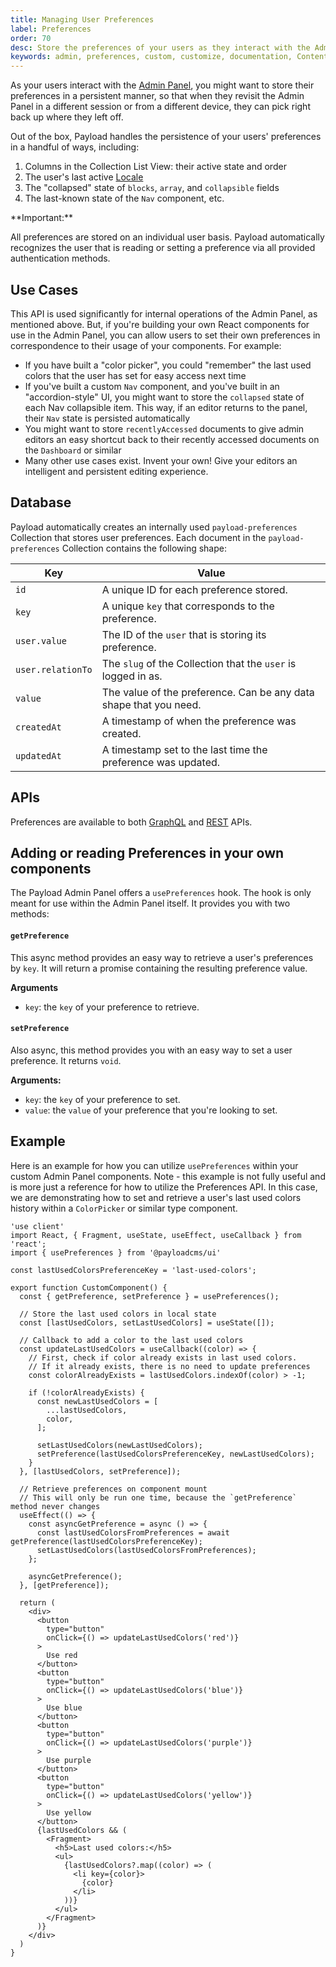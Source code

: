 ```yaml
---
title: Managing User Preferences
label: Preferences
order: 70
desc: Store the preferences of your users as they interact with the Admin Panel.
keywords: admin, preferences, custom, customize, documentation, Content Management System, cms, headless, javascript, node, react, nextjs
---
```


As your users interact with the [Admin Panel](./overview), you might want to store their preferences in a persistent manner, so that when they revisit the Admin Panel in a different session or from a different device, they can pick right back up where they left off.

Out of the box, Payload handles the persistence of your users' preferences in a handful of ways, including:

1. Columns in the Collection List View: their active state and order
1. The user's last active [Locale](../configuration/localization)
1. The "collapsed" state of `blocks`, `array`, and `collapsible` fields
1. The last-known state of the `Nav` component, etc.

<Banner type="warning">
  **Important:**

  All preferences are stored on an individual user basis. Payload automatically recognizes the user
  that is reading or setting a preference via all provided authentication methods.
</Banner>

## Use Cases

This API is used significantly for internal operations of the Admin Panel, as mentioned above. But, if you're building your own React components for use in the Admin Panel, you can allow users to set their own preferences in correspondence to their usage of your components. For example:

- If you have built a "color picker", you could "remember" the last used colors that the user has set for easy access next time
- If you've built a custom `Nav` component, and you've built in an "accordion-style" UI, you might want to store the `collapsed` state of each Nav collapsible item. This way, if an editor returns to the panel, their `Nav` state is persisted automatically
- You might want to store `recentlyAccessed` documents to give admin editors an easy shortcut back to their recently accessed documents on the `Dashboard` or similar
- Many other use cases exist. Invent your own! Give your editors an intelligent and persistent editing experience.

## Database

Payload automatically creates an internally used `payload-preferences` Collection that stores user preferences. Each document in the `payload-preferences` Collection contains the following shape:

| Key               | Value                                                             |
| ----------------- | ----------------------------------------------------------------- |
| `id`              | A unique ID for each preference stored.                           |
| `key`             | A unique `key` that corresponds to the preference.                |
| `user.value`      | The ID of the `user` that is storing its preference.              |
| `user.relationTo` | The `slug` of the Collection that the `user` is logged in as.     |
| `value`           | The value of the preference. Can be any data shape that you need. |
| `createdAt`       | A timestamp of when the preference was created.                   |
| `updatedAt`       | A timestamp set to the last time the preference was updated.      |

## APIs

Preferences are available to both [GraphQL](/docs/graphql/overview#preferences) and [REST](/docs/rest-api/overview#preferences) APIs.

## Adding or reading Preferences in your own components

The Payload Admin Panel offers a `usePreferences` hook. The hook is only meant for use within the Admin Panel itself. It provides you with two methods:

#### `getPreference`

This async method provides an easy way to retrieve a user's preferences by `key`. It will return a promise containing the resulting preference value.

**Arguments**

- `key`: the `key` of your preference to retrieve.

#### `setPreference`

Also async, this method provides you with an easy way to set a user preference. It returns `void`.

**Arguments:**

- `key`: the `key` of your preference to set.
- `value`: the `value` of your preference that you're looking to set.

## Example

Here is an example for how you can utilize `usePreferences` within your custom Admin Panel components. Note - this example is not fully useful and is more just a reference for how to utilize the Preferences API. In this case, we are demonstrating how to set and retrieve a user's last used colors history within a `ColorPicker` or similar type component.

```tsx
'use client'
import React, { Fragment, useState, useEffect, useCallback } from 'react';
import { usePreferences } from '@payloadcms/ui'

const lastUsedColorsPreferenceKey = 'last-used-colors';

export function CustomComponent() {
  const { getPreference, setPreference } = usePreferences();

  // Store the last used colors in local state
  const [lastUsedColors, setLastUsedColors] = useState([]);

  // Callback to add a color to the last used colors
  const updateLastUsedColors = useCallback((color) => {
    // First, check if color already exists in last used colors.
    // If it already exists, there is no need to update preferences
    const colorAlreadyExists = lastUsedColors.indexOf(color) > -1;

    if (!colorAlreadyExists) {
      const newLastUsedColors = [
        ...lastUsedColors,
        color,
      ];

      setLastUsedColors(newLastUsedColors);
      setPreference(lastUsedColorsPreferenceKey, newLastUsedColors);
    }
  }, [lastUsedColors, setPreference]);

  // Retrieve preferences on component mount
  // This will only be run one time, because the `getPreference` method never changes
  useEffect(() => {
    const asyncGetPreference = async () => {
      const lastUsedColorsFromPreferences = await getPreference(lastUsedColorsPreferenceKey);
      setLastUsedColors(lastUsedColorsFromPreferences);
    };

    asyncGetPreference();
  }, [getPreference]);

  return (
    <div>
      <button
        type="button"
        onClick={() => updateLastUsedColors('red')}
      >
        Use red
      </button>
      <button
        type="button"
        onClick={() => updateLastUsedColors('blue')}
      >
        Use blue
      </button>
      <button
        type="button"
        onClick={() => updateLastUsedColors('purple')}
      >
        Use purple
      </button>
      <button
        type="button"
        onClick={() => updateLastUsedColors('yellow')}
      >
        Use yellow
      </button>
      {lastUsedColors && (
        <Fragment>
          <h5>Last used colors:</h5>
          <ul>
            {lastUsedColors?.map((color) => (
              <li key={color}>
                {color}
              </li>
            ))}
          </ul>
        </Fragment>
      )}
    </div>
  )
}
```
